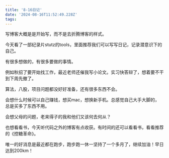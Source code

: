 ```yaml
---
title: '8-16日记'
date: '2024-08-16T11:52:49.228Z'
tags:
---
```


写博客大概是是开始写，而不是去折腾博客的样式。

今天看了一部纪录片stutz的tools，里面推荐我们可以写写日记，记录潜意识下的自己。

有很多想做的，有很多要做的事情。

例如秋招了要开始找工作，最近老师还催我写小论文。实习快答辩了，想着要不干到下周先撤了。

算法，八股，项目问题都没好好准备，还有很多东西不会。

会想什么时候可以自己赚钱，想买mac，想换新手机。总感觉自己大手大脚的，总是买多了东西不用。

会想父母的问题，老来得子的我和他们又该何去何从？

也想看看书，今天听代码之外的博客有点收获。有时间的还可以看看书，看看推荐的《控糖革命》。

唯一的好消息是最近都在跑步，跑步跑一休一坚持了一个多月了，继续加油！早日达到200km！

